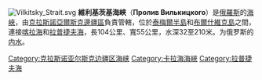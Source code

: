 [[Image:Vilkitsky_Strait.svg|right]]
'''維利基茨基海峽'''（'''Пролив Вилькицкого'''）是[[俄羅斯|俄羅斯]]的[[海峽|海峽]]，由[[克拉斯諾亞爾斯克邊疆區|克拉斯諾亞爾斯克邊疆區]]負責管轄，位於[[泰梅爾半島|泰梅爾半島]]和[[布爾什維克島|布爾什維克島]]之間，連接[[喀拉海|喀拉海]]和[[拉普捷夫海|拉普捷夫海]]，長104公里、寬55公里，水深32至210米。为俄罗斯的[[内水|内水]]。

{{coord|77|57|N|103|35|E|dim:150000_scale:1500000_region:RU-KYA_type:waterbody_source:dewiki|display=title}}
{{Russia-geo-stub}}
{{DEFAULTSORT:Вилькицкого}}
[[Category:克拉斯诺亚尔斯克边疆区海峡|Category:克拉斯诺亚尔斯克边疆区海峡]]
[[Category:卡拉海海峽|Category:卡拉海海峽]]
[[Category:拉普捷夫海|Category:拉普捷夫海]]